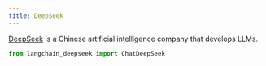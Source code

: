 ```yaml
---
title: DeepSeek
---
```


[DeepSeek](https://www.deepseek.com/) is a Chinese artificial intelligence company that develops LLMs.


```python
from langchain_deepseek import ChatDeepSeek
```
